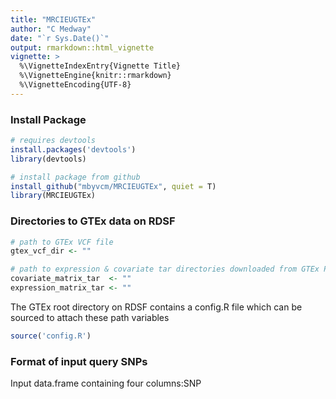 ```yaml
---
title: "MRCIEUGTEx"
author: "C Medway"
date: "`r Sys.Date()`"
output: rmarkdown::html_vignette
vignette: >
  %\VignetteIndexEntry{Vignette Title}
  %\VignetteEngine{knitr::rmarkdown}
  %\VignetteEncoding{UTF-8}
---
```


### Install Package 
```r
# requires devtools
install.packages('devtools')
library(devtools)

# install package from github
install_github("mbyvcm/MRCIEUGTEx", quiet = T)
library(MRCIEUGTEx)
```

### Directories to GTEx data on RDSF
```r
# path to GTEx VCF file
gtex_vcf_dir <- ""

# path to expression & covariate tar directories downloaded from GTEx Portal 
covariate_matrix_tar  <- ""
expression_matrix_tar <- ""
```

The GTEx root directory on RDSF contains a config.R file which can be sourced to attach these path variables 

```r
source('config.R')
```

### Format of input query SNPs

Input data.frame containing four columns:SNP

```r

```
